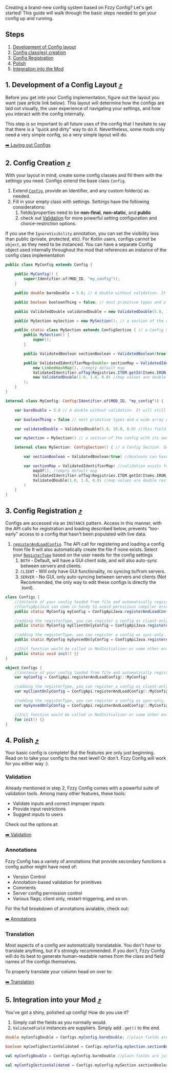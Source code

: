 Creating a brand-new config system based on Fzzy Config? Let's get started! This guide will walk through the basic steps needed to get your config up and running.

## Steps
1. [Development of Config layout](#1-development-of-a-config-layout-)
2. [Config class(es) creation](#2-config-creation-)
3. [Config Registration](#3-config-registration-)
4. [Polish](#4-polish-)
5. [Integration into the Mod](#5-integration-into-your-mod-)

## 1. Development of a Config Layout [⤴](#steps)
Before you get into your Config implementation, figure out the layout you want (see article link below). This layout will determine how the configs are laid out visually, the user experience of navigating your settings, and how you interact with the config internally.

<Callout variant="warning">
This step is so important to all future uses of the config that I hesitate to say that there is a "quick and dirty" way to do it. Nevertheless, some mods only need a very simple config, so a very simple layout will do.
</Callout>

[➡️ Laying out Configs](Laying-out-Configs)

## 2. Config Creation [⤴](#steps)
With your layout in mind, create some config classes and fill them with the settings you need. Configs extend the base class `Config`.
1. Extend [`Config`](https://fzzyhmstrs.github.io/fconfig/-fzzy%20-config/me.fzzyhmstrs.fzzy_config.config/-config/index), provide an Identifier, and any custom folder(s) as needed.
2. Fill in your empty class with settings. Settings have the following considerations:
    1. fields/properties need to be **non-final**, **non-static**, and **public**
    2. check out [Validation](../config-concepts/Validation) for more powerful setting configuration and choice-restriction options.

<Callout>
If you use the <code>IgnoreVisibility</code> annotation, you can set the visibility less than public (private, protected, etc).
</Callout>

<Callout variant="warning">
For Kotlin users, configs cannot be <code>object</code>, as they need to be instanced. You can have a separate Config object used internally throughout the mod that references an instance of the config class implementation
</Callout>

<CodeTabs>

```java !!tabs Java
public class MyConfig extends Config {

    public MyConfig() {
        super(Identifier.of(MOD_ID, "my_config"));
    }

    public double bareDouble = 5.0; // A double without validation. It will still have basic type-validation backing it internally.

    public boolean booleanThing = false; // most primitive types and a wide array of other types are supported by background validation. See Validation for details.

    public ValidatedDouble validatedDouble = new ValidatedDouble(5.0, 10.0, 0.0); //this field has defined validation, error correction, and will restrict user inputs to doubles between 0 and 10.

    public MySection mySection = new MySection(); // a section of the config with its own validated fields and other sections as applicable. This will appear in-game as a separate screen "layer" with a breadcrumb leading back to the parent screen.

    public static class MySection extends ConfigSection { // a Config Section. Self-serializable. Of course it doesn't have to be defined inside of it's parent class, but it may be convenient
        public MySection() {
            super();
        }

        public ValidatedBoolean sectionBoolean = ValidatedBoolean(true); //booleans can have defined validation, but it's not really necessary

        public ValidatedIdentifierMap<Double> sectionMap = ValidatedIdentifierMap( //validation exists for common collections too, maps, lists, sets, and so on
            new LinkedHashMap(), //empty default map
            ValidatedIdentifier.ofTag(Registries.ITEM.getId(Items.IRON_AXE), ItemTags.AXES), // the keys in this map can only be from the AXES tag
            new ValidatedDouble(1.0, 1.0, 0.0) //map values are double restricted between 0.0 and 1.0
        );
    }
}
```

```kotlin !!tabs Kotlin
internal class MyConfig: Config(Identifier.of(MOD_ID, "my_config")) {

    var bareDouble = 5.0 // A double without validation. It will still have basic type-validation backing it internally.

    var booleanThing = false // most primitive types and a wide array of other types are supported by background validation. See Validation for details.

    var validatedDouble = ValidatedDouble(5.0, 10.0, 0.0) //this field has defined validation, error correction, and will restrict user inputs to doubles between 0 and 10.

    var mySection = MySection() // a section of the config with its own validated fields and other sections as applicable. This will appear in-game as a separate screen "layer" with a breadcrumb leading back to the parent screen.

    internal class MySection: ConfigSection() { // a Config Section. Self-serializable. Of course it doesn't have to be defined inside of it's parent class, but it may be convenient

        var sectionBoolean = ValidatedBoolean(true) //booleans can have defined validation, but it's not really necessary

        var sectionMap = ValidatedIdentifierMap( //validation exists for common collections too, maps, lists, sets, and so on
            mapOf(), //empty default map
            ValidatedIdentifier.ofTag(Registries.ITEM.getId(Items.IRON_AXE), ItemTags.AXES), // the keys in this map can only be from the AXES tag
            ValidatedDouble(1.0, 1.0, 0.0) //map values are double restricted between 0.0 and 1.0
        )
    }
}
```

</CodeTabs>

## 3. Config Registration [⤴](#steps)
Configs are accessed via an `INSTANCE` pattern. Access in this manner, with the API calls for registration and loading described below, prevents "too-early" access to a config that hasn't been populated with live data.
1. [`registerAndLoadConfig`](https://fzzyhmstrs.github.io/fconfig/-fzzy%20-config/me.fzzyhmstrs.fzzy_config.api/-config-api/index.html#195300946%2FFunctions%2F769193423). The API call for registering and loading a config from file It will also automatically create the file if none exists. Select your [`RegisterType`](https://fzzyhmstrs.github.io/fconfig/-fzzy%20-config/me.fzzyhmstrs.fzzy_config.api/-register-type/index) based on the user needs for the config settings
    1. `BOTH` - Default, will have a GUI client side, and will also auto-sync between servers and clients.
    2. `CLIENT` - Will only have GUI functionality, no syncing to/from servers.
    3. `SERVER` - No GUI, only auto-syncing between servers and clients (Not Recommended, the only way to edit these configs is directly the .toml).

<CodeTabs>

```java !!tabs Java
class Configs {
    //instance of your config loaded from file and automatically registered to the SyncedConfigRegistry and ClientConfigRegistry using the getId() method
    //ConfigApiJava can come in handy to avoid pernicious compiler errors depending on your IDE and gradle setup.
    public static MyConfig myConfig = ConfigApiJava.registerAndLoadConfig(MyConfig::new);

    //adding the registerType, you can register a config as client-only. No syncing will occur. Useful for client-only mods.
    public static MyConfig myClientOnlyConfig = ConfigApiJava.registerAndLoadConfig(MyConfig::new, RegisterType.CLIENT);

    //adding the registerType, you can register a config as sync-only. Their won't be any client-side GUI functionality, so the config will only be editable from the file itself, but it will auto-sync with clients.
    public static MyConfig mySyncedOnlyConfig = ConfigApiJava.registerAndLoadConfig(MyConfig::new, RegisterType.SERVER);

    //Init function would be called in ModInitializer or some other entrypoint. Not strictly necessary if loading on-reference is ok.
    public static void init() {}
}
```

```kotlin !!tabs Kotlin
object Configs {
    //instance of your config loaded from file and automatically registered to the SyncedConfigRegistry and ClientConfigRegistry using the getId() method
    var myConfig = ConfigApi.registerAndLoadConfig(::MyConfig)

    //adding the registerType, you can register a config as client-only. No syncing will occur. Useful for client-only mods.
    var myClientOnlyConfig = ConfigApi.registerAndLoadConfig(::MyConfig, RegisterType.CLIENT)

    //adding the registerType, you can register a config as sync-only. Their won't be any client-side GUI functionality, so the config will only be editable from the file itself, but it will auto-sync with clients.
    var mySyncedOnlyConfig = ConfigApi.registerAndLoadConfig(::MyConfig, RegisterType.SERVER)

    //Init function would be called in ModInitializer or some other entrypoint. Not strictly necessary if loading on-reference is ok.
    fun init() {}
}
```

</CodeTabs>

## 4. Polish [⤴](#steps)
Your basic config is complete! But the features are only just beginning. Read on to take your config to the next level! Or don't. Fzzy Config will work for you either way :).

### Validation
Already mentioned in step 2, Fzzy Config comes with a powerful suite of validation tools. Among many other features, these tools:
* Validate inputs and correct improper inputs
* Provide input restrictions
* Suggest inputs to users

Check out the options at:

[➡️ Validation](../config-concepts/Validation)

### Annotations
Fzzy Config has a variety of annotations that provide secondary functions a config author might have need of:
* Version Control
* Annotation-based validation for primitives
* Comments
* Server config permission control
* Various flags; client only, restart-triggering, and so on.

For the full breakdown of annotations avialable, check out:

[➡️ Annotations](../config-concepts/Annotations)

### Translation
Most aspects of a config are automatically translatable. You don't _have_ to translate anything, but it's strongly recommended. If you don't, Fzzy Config will do its best to generate human-readable names from the class and field names of the configs themselves.

To properly translate your column head on over to:

[➡️ Translation](../config-concepts/Translation)

## 5. Integration into your Mod [⤴](#steps)
You've got a shiny, polished up config! How do you use it?
1. Simply call the fields as you normally would.
2. `ValidatedField` instances are suppliers. Simply add `.get()` to the end.

<CodeTabs>

```java !!tabs Java
double myConfigDouble = Configs.myConfig.bareDouble; //plain fields are just plain fields. access them like normal!

boolean myConfigSectionValidated = Configs.myConfig.mySection.sectionBoolean.get(); //defined validation wraps your values in a Supplier. 
```

```kotlin !!tabs Kotlin
val myConfigDouble = Configs.myConfig.bareDouble //plain fields are just plain fields. access them like normal!

val myConfigSectionValidated = Configs.myConfig.mySection.sectionBoolean.get() //defined validation wraps your values in a Supplier. 
```

</CodeTabs>